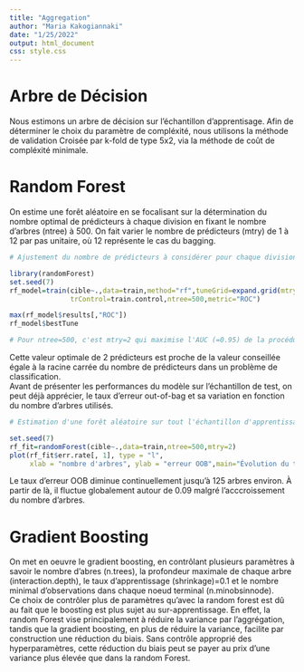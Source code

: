---
title: "Aggregation"
author: "Maria Kakogiannaki"
date: "1/25/2022"
output: html_document
css: style.css
---

# Arbre de Décision

Nous estimons un arbre de décision  sur l'échantillon d'apprentisage. Afin de déterminer le choix du paramètre de compléxité, nous utilisons la méthode de validation Croisée par k-fold de type 5x2, via la méthode de coût de compléxité minimale.


# Random Forest  

On estime une forêt aléatoire en se focalisant sur la détermination du nombre optimal de prédicteurs à chaque division en fixant le nombre d'arbres (ntree) à 500.  On fait varier le nombre de prédicteurs (mtry) de 1 à 12 par pas unitaire, où 12 représente le cas du bagging.

```{r eval=FALSE}  

# Ajustement du nombre de prédicteurs à considérer pour chaque division

library(randomForest)
set.seed(7)
rf_model=train(cible~.,data=train,method="rf",tuneGrid=expand.grid(mtry=seq(1,12,1)),
               trControl=train.control,ntree=500,metric="ROC")

max(rf_model$results[,"ROC"])
rf_model$bestTune 

# Pour ntree=500, c'est mtry=2 qui maximise l'AUC (=0.95) de la procédure de validation croisée 5 x 2 

```

Cette valeur optimale de 2 prédicteurs est proche de la valeur conseillée égale à la racine carrée du nombre de prédicteurs dans un problème de classification.  
Avant de présenter les performances du modèle sur l'échantillon de test, on peut déjà apprécier, le taux d'erreur out-of-bag et sa variation en fonction du nombre d'arbres utilisés.

```{r eval=FALSE}

# Estimation d'une forêt aléatoire sur tout l'échantillon d'apprentissage avec 500 arbres et 3 prédicteurs

set.seed(7)
rf_fit=randomForest(cible~.,data=train,ntree=500,mtry=2)
plot(rf_fit$err.rate[, 1], type = "l", 
     xlab = "nombre d'arbres", ylab = "erreur OOB",main="Évolution du taux d'erreur OOB avec le nombre d'arbres")

``` 


Le taux d'erreur OOB diminue continuellement jusqu'à 125 arbres environ. À partir de là, il fluctue globalement autour de 0.09 malgré l'acccroissement du nombre d'arbres.

# Gradient Boosting  

On met en oeuvre le gradient boosting, en contrôlant plusieurs paramètres à savoir le nombre d'abres (n.trees), la profondeur maximale de chaque arbre (interaction.depth), le taux d'apprentissage (shrinkage)=0.1 et le nombre minimal d'observations dans chaque noeud terminal (n.minobsinnode).  
Ce choix de contrôler plus de paramètres qu'avec la random forest est dû au fait que le boosting est plus sujet au sur-apprentissage. En effet, la random Forest vise principalement à réduire la variance par l'aggrégation, tandis que la gradient boosting, en plus de réduire la variance, facilite par construction une réduction du biais. Sans contrôle approprié des hyperparamètres, cette réduction du biais peut se payer au prix d'une variance plus élevée que dans la random Forest.  

  


